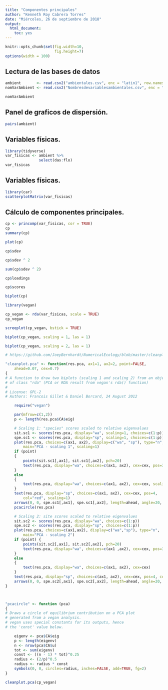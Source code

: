 ```yaml
---
title: "Componentes principales"
author: "Kenneth Roy Cabrera Torres"
date: "Miércoles, 26 de septiembre de 2018"
output: 
  html_document: 
    toc: yes
---
```



```r
knitr::opts_chunk$set(fig.width=10, 
                      fig.height=7)
options(width = 100)
```


## Lectura de las bases de datos

```r
ambient       <- read.csv2("ambientales.csv", enc = "latin1", row.names = 1)
nomVarAmbient <- read.csv2("Nombresdevariablesambientales.csv", enc = "latin1")
```

```r
nomVarAmbient
```

## Panel de graficos de dispersión.

```r
pairs(ambient)
```

## Variables físicas.

```r
library(tidyverse)
var_fisicas <- ambient %>%
               select(das:flo)
var_fisicas
```


## Variables físicas.

```r
library(car)
scatterplotMatrix(var_fisicas)
```

## Cálculo de componentes principales.

```r
cp <- princomp(var_fisicas, cor = TRUE)
cp
summary(cp)
```


```r
plot(cp)
```


```r
cp$sdev
```

```r
cp$sdev ^ 2
```

```r
sum(cp$sdev ^ 2)
```


```r
cp$loadings
```


```r
cp$scores
```


```r
biplot(cp)
```

```r
library(vegan)
```
```r
cp_vegan <- rda(var_fisicas, scale = TRUE)
cp_vegan
```

```r
screeplot(cp_vegan, bstick = TRUE)
```

```r
biplot(cp_vegan, scaling = 1, las = 1)
```

```r
biplot(cp_vegan, scaling = 2, las = 1)
```

```r

# https://github.com/JoeyBernhardt/NumericalEcology/blob/master/cleanplot.pca.R

"cleanplot.pca" <- function(res.pca, ax1=1, ax2=2, point=FALSE, 
	ahead=0.07, cex=0.7) 
{
# A function to draw two biplots (scaling 1 and scaling 2) from an object 
# of class "rda" (PCA or RDA result from vegan's rda() function)
#
# License: GPL-2 
# Authors: Francois Gillet & Daniel Borcard, 24 August 2012

	require("vegan")

	par(mfrow=c(1,2))
	p <- length(res.pca$CA$eig)

	# Scaling 1: "species" scores scaled to relative eigenvalues
	sit.sc1 <- scores(res.pca, display="wa", scaling=1, choices=c(1:p))
	spe.sc1 <- scores(res.pca, display="sp", scaling=1, choices=c(1:p))
	plot(res.pca, choices=c(ax1, ax2), display=c("wa", "sp"), type="n", 
		main="PCA - scaling 1", scaling=1)
	if (point)
	{
		points(sit.sc1[,ax1], sit.sc1[,ax2], pch=20)
		text(res.pca, display="wa", choices=c(ax1, ax2), cex=cex, pos=3, scaling=1)
	}
	else
	{
		text(res.pca, display="wa", choices=c(ax1, ax2), cex=cex, scaling=1)
	}
	text(res.pca, display="sp", choices=c(ax1, ax2), cex=cex, pos=4, 
		col="red", scaling=1)
	arrows(0, 0, spe.sc1[,ax1], spe.sc1[,ax2], length=ahead, angle=20, col="red")
	pcacircle(res.pca)

	# Scaling 2: site scores scaled to relative eigenvalues
	sit.sc2 <- scores(res.pca, display="wa", choices=c(1:p))
	spe.sc2 <- scores(res.pca, display="sp", choices=c(1:p))
	plot(res.pca, choices=c(ax1,ax2), display=c("wa","sp"), type="n", 
		main="PCA - scaling 2")
	if (point) {
		points(sit.sc2[,ax1], sit.sc2[,ax2], pch=20)
		text(res.pca, display="wa", choices=c(ax1 ,ax2), cex=cex, pos=3)
	}
	else
	{
		text(res.pca, display="wa", choices=c(ax1, ax2), cex=cex)
	}
	text(res.pca, display="sp", choices=c(ax1, ax2), cex=cex, pos=4, col="red")
	arrows(0, 0, spe.sc2[,ax1], spe.sc2[,ax2], length=ahead, angle=20, col="red")
}



"pcacircle" <- function (pca) 
{
# Draws a circle of equilibrium contribution on a PCA plot 
# generated from a vegan analysis.
# vegan uses special constants for its outputs, hence 
# the 'const' value below.

	eigenv <- pca$CA$eig
	p <- length(eigenv)
	n <- nrow(pca$CA$u)
	tot <- sum(eigenv)
	const <- ((n - 1) * tot)^0.25
	radius <- (2/p)^0.5
	radius <- radius * const
	symbols(0, 0, circles=radius, inches=FALSE, add=TRUE, fg=2)
}
```


```r
cleanplot.pca(cp_vegan)
```

